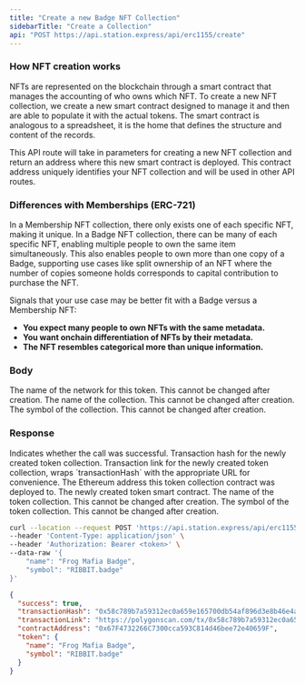 ```yaml
---
title: "Create a new Badge NFT Collection"
sidebarTitle: "Create a Collection"
api: "POST https://api.station.express/api/erc1155/create"
---
```


### How NFT creation works

NFTs are represented on the blockchain through a smart contract that manages the accounting of who owns which NFT.
To create a new NFT collection, we create a new smart contract designed to manage it and then are able to populate it with the actual tokens.
The smart contract is analogous to a spreadsheet, it is the home that defines the structure and content of the records.

This API route will take in parameters for creating a new NFT collection and return an address where this new smart contract is deployed.
This contract address uniquely identifies your NFT collection and will be used in other API routes.

### Differences with Memberships (ERC-721)

In a Membership NFT collection, there only exists one of each specific NFT, making it unique. In a Badge NFT
collection, there can be many of each specific NFT, enabling multiple people to own the same item simultaneously.
This also enables people to own more than one copy of a Badge, supporting use cases like split ownership of
an NFT where the number of copies someone holds corresponds to capital contribution to purchase the NFT.

Signals that your use case may be better fit with a Badge versus a Membership NFT:

- **You expect many people to own NFTs with the same metadata.**
- **You want onchain differentiation of NFTs by their metadata.**
- **The NFT resembles categorical more than unique information.**

### Body

<ParamField body="network" type="string" default="polygon">
  The name of the network for this token. This cannot be changed after creation.
</ParamField>

<ParamField body="name" type="string" required>
  The name of the collection. This cannot be changed after creation.
</ParamField>

<ParamField body="symbol" type="string" required>
  The symbol of the collection. This cannot be changed after creation.
</ParamField>

### Response

<ResponseField name="success" type="boolean">
  Indicates whether the call was successful.
</ResponseField>

<ResponseField name="transactionHash" type="string">
  Transaction hash for the newly created token collection.
</ResponseField>

<ResponseField name="transactionLink" type="string">
  Transaction link for the newly created token collection, wraps
  `transactionHash` with the appropriate URL for convenience.
</ResponseField>

<ResponseField name="contractAddress" type="string">
  The Ethereum address this token collection contract was deployed to.
</ResponseField>

<ResponseField name="token" type="object">
  The newly created token smart contract.
  <Expandable title="Token">
    <ResponseField name="name" type="string">
      The name of the token collection. This cannot be changed after creation.
    </ResponseField>
    <ResponseField name="symbol" type="string">
      The symbol of the token collection. This cannot be changed after creation.
    </ResponseField>
  </Expandable>
</ResponseField>

<RequestExample>

```bash Example Request
curl --location --request POST 'https://api.station.express/api/erc1155/create' \
--header 'Content-Type: application/json' \
--header 'Authorization: Bearer <token>' \
--data-raw '{
    "name": "Frog Mafia Badge",
    "symbol": "RIBBIT.badge"
}'
```

</RequestExample>

<ResponseExample>

```json Response
{
  "success": true,
  "transactionHash": "0x58c789b7a59312ec0a659e165700db54af896d3e8b46e4aeecb33b32b88157c9",
  "transactionLink": "https://polygonscan.com/tx/0x58c789b7a59312ec0a659e165700db54af896d3e8b46e4aeecb33b32b88157c9",
  "contractAddress": "0x67F4732266C7300cca593C814d46bee72e40659F",
  "token": {
    "name": "Frog Mafia Badge",
    "symbol": "RIBBIT.badge"
  }
}
```

</ResponseExample>
